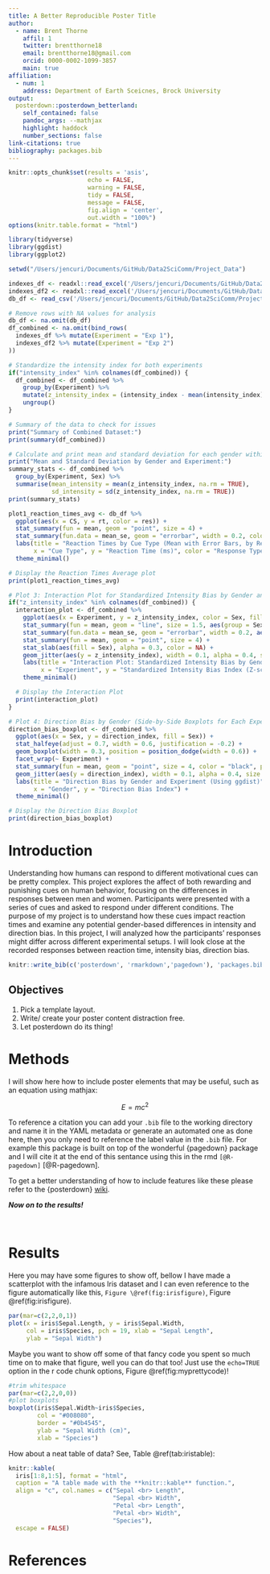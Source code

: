 ```yaml
---
title: A Better Reproducible Poster Title
author:
  - name: Brent Thorne
    affil: 1
    twitter: brentthorne18
    email: brentthorne18@gmail.com
    orcid: 0000-0002-1099-3857
    main: true
affiliation:
  - num: 1
    address: Department of Earth Sceicnes, Brock University
output: 
  posterdown::posterdown_betterland:
    self_contained: false
    pandoc_args: --mathjax
    highlight: haddock
    number_sections: false
link-citations: true
bibliography: packages.bib
---
```


```r
knitr::opts_chunk$set(results = 'asis',
                      echo = FALSE,
                      warning = FALSE,
                      tidy = FALSE,
                      message = FALSE,
                      fig.align = 'center',
                      out.width = "100%")
options(knitr.table.format = "html") 
```

```r
library(tidyverse)
library(ggdist)
library(ggplot2)
```

```r
setwd("/Users/jencuri/Documents/GitHub/Data2SciComm/Project_Data")
```

```r

indexes_df <- readxl::read_excel('/Users/jencuri/Documents/GitHub/Data2SciComm/Project_Data/indexes.xlsx', sheet = 'exp1')
indexes_df2 <- readxl::read_excel('/Users/jencuri/Documents/GitHub/Data2SciComm/Project_Data/indexes.xlsx', sheet = 'exp2')
db_df <- read_csv('/Users/jencuri/Documents/GitHub/Data2SciComm/Project_Data/DB.csv')

```

```r
# Remove rows with NA values for analysis
db_df <- na.omit(db_df)
df_combined <- na.omit(bind_rows(
  indexes_df %>% mutate(Experiment = "Exp 1"),
  indexes_df2 %>% mutate(Experiment = "Exp 2")
))
```

```r
# Standardize the intensity index for both experiments
if("intensity_index" %in% colnames(df_combined)) {
  df_combined <- df_combined %>%
    group_by(Experiment) %>%
    mutate(z_intensity_index = (intensity_index - mean(intensity_index)) / sd(intensity_index)) %>%
    ungroup()
}
```

```r
# Summary of the data to check for issues
print("Summary of Combined Dataset:")
print(summary(df_combined))
```

```r
# Calculate and print mean and standard deviation for each gender within each experiment
print("Mean and Standard Deviation by Gender and Experiment:")
summary_stats <- df_combined %>%
  group_by(Experiment, Sex) %>%
  summarise(mean_intensity = mean(z_intensity_index, na.rm = TRUE),
            sd_intensity = sd(z_intensity_index, na.rm = TRUE))
print(summary_stats)
```

```r
plot1_reaction_times_avg <- db_df %>%
  ggplot(aes(x = CS, y = rt, color = res)) +
  stat_summary(fun = mean, geom = "point", size = 4) +
  stat_summary(fun.data = mean_se, geom = "errorbar", width = 0.2, color = "black") +
  labs(title = "Reaction Times by Cue Type (Mean with Error Bars, by Response Type)",
       x = "Cue Type", y = "Reaction Time (ms)", color = "Response Type") +
  theme_minimal()

# Display the Reaction Times Average plot
print(plot1_reaction_times_avg)
```





```r
# Plot 3: Interaction Plot for Standardized Intensity Bias by Gender and Experiment (Using ggdist for Distribution)
if("z_intensity_index" %in% colnames(df_combined)) {
  interaction_plot <- df_combined %>%
    ggplot(aes(x = Experiment, y = z_intensity_index, color = Sex, fill = Sex)) +
    stat_summary(fun = mean, geom = "line", size = 1.5, aes(group = Sex), linetype = "solid") +
    stat_summary(fun.data = mean_se, geom = "errorbar", width = 0.2, aes(group = Sex), color = "black") +
    stat_summary(fun = mean, geom = "point", size = 4) +
    stat_slab(aes(fill = Sex), alpha = 0.3, color = NA) +
    geom_jitter(aes(y = z_intensity_index), width = 0.1, alpha = 0.4, size = 1, color = "grey50") +
    labs(title = "Interaction Plot: Standardized Intensity Bias by Gender and Experiment (Using ggdist)",
         x = "Experiment", y = "Standardized Intensity Bias Index (Z-score)", color = "Gender", fill = "Gender") +
    theme_minimal()

  # Display the Interaction Plot
  print(interaction_plot)
}
```

```r
# Plot 4: Direction Bias by Gender (Side-by-Side Boxplots for Each Experiment with ggdist)
direction_bias_boxplot <- df_combined %>%
  ggplot(aes(x = Sex, y = direction_index, fill = Sex)) +
  stat_halfeye(adjust = 0.7, width = 0.6, justification = -0.2) +
  geom_boxplot(width = 0.3, position = position_dodge(width = 0.6)) +
  facet_wrap(~ Experiment) +
  stat_summary(fun = mean, geom = "point", size = 4, color = "black", position = position_dodge(width = 0.6)) +
  geom_jitter(aes(y = direction_index), width = 0.1, alpha = 0.4, size = 1) +
  labs(title = "Direction Bias by Gender and Experiment (Using ggdist)",
       x = "Gender", y = "Direction Bias Index") +
  theme_minimal()

# Display the Direction Bias Boxplot
print(direction_bias_boxplot)
```



# Introduction

Understanding how humans can respond to different motivational cues can be pretty complex. This project explores the affect of both rewarding and punishing cues on human behavior, focusing on the differences in responses between men and women. Participants were presented with a series of cues and asked to respond under different conditions. The purpose of my project is to understand how these cues impact reaction times and examine any potential gender-based differences in intensity and direction bias. In this project, I will analyzed how the participants' responses might differ across different experimental setups. I will look close at the recorded responses between reaction time, intensity bias, direction bias.


```r
knitr::write_bib(c('posterdown', 'rmarkdown','pagedown'), 'packages.bib')
```

## Objectives

1. Pick a template layout.
2. Write/ create your poster content distraction free.
3. Let posterdown do its thing!

# Methods

I will show here how to include poster elements that may be useful, such as an equation using mathjax:

$$
E = mc^2
$$

To reference a citation you can add your `.bib` file to the working directory and name it in the YAML metadata or generate an automated one as done here, then you only need to reference the label value in the `.bib` file. For example this package is built on top of the wonderful {pagedown} package and I will cite it at the end of this sentance using this in the rmd `[@R-pagedown]` [@R-pagedown].

To get a better understanding of how to include features like these please refer to the {posterdown} [wiki](https://github.com/posterdown/wiki).

**_Now on to the results!_**

<br>

# Results

Here you may have some figures to show off, bellow I have made a scatterplot with the infamous Iris dataset and I can even reference to the figure automatically like this, `Figure \@ref(fig:irisfigure)`, Figure \@ref(fig:irisfigure).

```r
par(mar=c(2,2,0,1))
plot(x = iris$Sepal.Length, y = iris$Sepal.Width,
     col = iris$Species, pch = 19, xlab = "Sepal Length",
     ylab = "Sepal Width")
```

Maybe you want to show off some of that fancy code you spent so much time on to make that figure, well you can do that too! Just use the `echo=TRUE` option in the r code chunk options, Figure \@ref(fig:myprettycode)!

```r
#trim whitespace
par(mar=c(2,2,0,0))
#plot boxplots
boxplot(iris$Sepal.Width~iris$Species,
        col = "#008080", 
        border = "#0b4545",
        ylab = "Sepal Width (cm)",
        xlab = "Species")
```

How about a neat table of data? See, Table \@ref(tab:iristable):

```r
knitr::kable(
  iris[1:8,1:5], format = "html",
  caption = "A table made with the **knitr::kable** function.",
  align = "c", col.names = c("Sepal <br> Length",
                             "Sepal <br> Width",
                             "Petal <br> Length",
                             "Petal <br> Width",
                             "Species"),
  escape = FALSE)
```

# References
